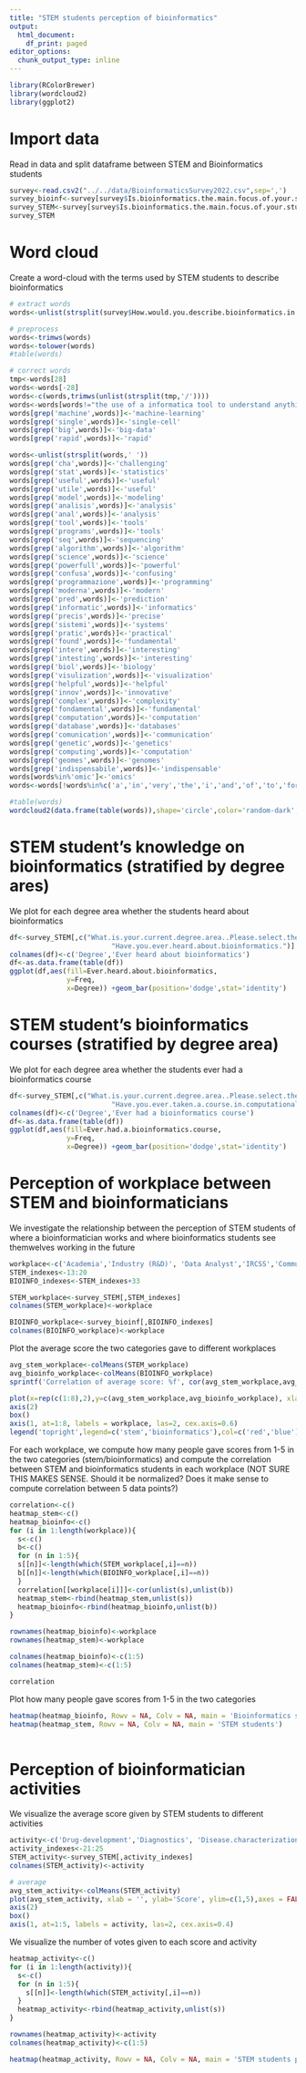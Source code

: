```yaml
---
title: "STEM students perception of bioinformatics"
output:
  html_document:
    df_print: paged
editor_options:
  chunk_output_type: inline
---
```


```r
library(RColorBrewer) 
library(wordcloud2)
library(ggplot2)
```
 
# Import data 
Read in data and split dataframe between STEM and Bioinformatics students
```r
survey<-read.csv2("../../data/BioinformaticsSurvey2022.csv",sep=',') 
survey_bioinf<-survey[survey$Is.bioinformatics.the.main.focus.of.your.studies.=='Yes',c(1:7,26:77)]
survey_STEM<-survey[survey$Is.bioinformatics.the.main.focus.of.your.studies.=='No',c(1:25,74:77)]
survey_STEM
```

# Word cloud
Create a word-cloud with the terms used by STEM students to describe bioinformatics
```r
# extract words 
words<-unlist(strsplit(survey$How.would.you.describe.bioinformatics.in.3.words..Please..write.3.words.separated.by.a.comma.in.small.letters..without.using.any.special.characters.,',',fixed=T))

# preprocess
words<-trimws(words)
words<-tolower(words)
#table(words) 

# correct words
tmp<-words[28]
words<-words[-28]
words<-c(words,trimws(unlist(strsplit(tmp,'/'))))
words<-words[words!="the use of a informatica tool to understand anything bio related"] 
words[grep('machine',words)]<-'machine-learning'
words[grep('single',words)]<-'single-cell'
words[grep('big',words)]<-'big-data'
words[grep('rapid',words)]<-'rapid'

words<-unlist(strsplit(words,' '))
words[grep('cha',words)]<-'challenging'
words[grep('stat',words)]<-'statistics'
words[grep('useful',words)]<-'useful'
words[grep('utile',words)]<-'useful'
words[grep('model',words)]<-'modeling'
words[grep('analisis',words)]<-'analysis'
words[grep('anal',words)]<-'analysis'
words[grep('tool',words)]<-'tools'
words[grep('programs',words)]<-'tools' 
words[grep('seq',words)]<-'sequencing'
words[grep('algorithm',words)]<-'algorithm'
words[grep('science',words)]<-'science'
words[grep('powerfull',words)]<-'powerful'
words[grep('confusa',words)]<-'confusing'
words[grep('programmazione',words)]<-'programming'
words[grep('moderna',words)]<-'modern'
words[grep('pred',words)]<-'prediction'
words[grep('informatic',words)]<-'informatics'
words[grep('precis',words)]<-'precise' 
words[grep('sistemi',words)]<-'systems' 
words[grep('pratic',words)]<-'practical' 
words[grep('found',words)]<-'fundamental' 
words[grep('intere',words)]<-'interesting'
words[grep('intesting',words)]<-'interesting'
words[grep('biol',words)]<-'biology'
words[grep('visulization',words)]<-'visualization'
words[grep('helpful',words)]<-'helpful'
words[grep('innov',words)]<-'innovative'
words[grep('complex',words)]<-'complexity'
words[grep('fondamental',words)]<-'fundamental'
words[grep('computation',words)]<-'computation'
words[grep('database',words)]<-'databases'
words[grep('comunication',words)]<-'communication'
words[grep('genetic',words)]<-'genetics'
words[grep('computing',words)]<-'computation'
words[grep('geomes',words)]<-'genomes'
words[grep('indispensabile',words)]<-'indispensable'
words[words%in%'omic']<-'omics'
words<-words[!words%in%c('a','in','very','the','i','and','of','to','for','know','dont',"don’t")]
```

```r
#table(words) 
wordcloud2(data.frame(table(words)),shape='circle',color='random-dark',shuffle=F,size=1.2) 
```
 
# STEM student's knowledge on bioinformatics (stratified by degree ares)
We plot for each degree area whether the students heard about bioinformatics
```r
df<-survey_STEM[,c("What.is.your.current.degree.area..Please.select.the.closest.answer.that.applies..",
                         "Have.you.ever.heard.about.bioinformatics.")]
colnames(df)<-c('Degree','Ever heard about bioinformatics')
df<-as.data.frame(table(df))
ggplot(df,aes(fill=Ever.heard.about.bioinformatics,
              y=Freq,
              x=Degree)) +geom_bar(position='dodge',stat='identity')   +theme(axis.text.x = element_text(angle = 90))
```

# STEM student's bioinformatics courses (stratified by degree area)
We plot for each degree area whether the students ever had a bioinformatics course
```r
df<-survey_STEM[,c("What.is.your.current.degree.area..Please.select.the.closest.answer.that.applies..",
                         "Have.you.ever.taken.a.course.in.computational.biology.bioinformatics.")]
colnames(df)<-c('Degree','Ever had a bioinformatics course')
df<-as.data.frame(table(df))
ggplot(df,aes(fill=Ever.had.a.bioinformatics.course,
              y=Freq,
              x=Degree)) +geom_bar(position='dodge',stat='identity')   +theme(axis.text.x = element_text(angle = 90))

```

# Perception of workplace between STEM and bioinformaticians
We investigate the relationship between the perception of STEM students of where a bioinformatician works and where bioinformatics students see themwelves working in the future
```r
workplace<-c('Academia','Industry (R&D)', 'Data Analyst','IRCSS','Communication','Teaching','Entepreneurship','Editorial')
STEM_indexes<-13:20
BIOINFO_indexes<-STEM_indexes+33

STEM_workplace<-survey_STEM[,STEM_indexes]
colnames(STEM_workplace)<-workplace

BIOINFO_workplace<-survey_bioinf[,BIOINFO_indexes]
colnames(BIOINFO_workplace)<-workplace
```  

Plot the average score the two categories gave to different workplaces
```r
avg_stem_workplace<-colMeans(STEM_workplace) 
avg_bioinfo_workplace<-colMeans(BIOINFO_workplace) 
sprintf('Correlation of average score: %f', cor(avg_stem_workplace,avg_bioinfo_workplace))

plot(x=rep(c(1:8),2),y=c(avg_stem_workplace,avg_bioinfo_workplace), xlab = '', ylab='Score', ylim=c(1,5),axes = FALSE, col=c(rep('red',8),rep('blue',8)),pch=20)#+plot(avg_bioinfo_workplace,  col='blue', pch=20)
axis(2) 
box()
axis(1, at=1:8, labels = workplace, las=2, cex.axis=0.6)  
legend('topright',legend=c('stem','bioinformatics'),col=c('red','blue'),pch=20)
```

For each workplace, we compute how many people gave scores from 1-5 in the two categories (stem/bioinformatics) and compute the correlation between STEM and bioinformatics students in each workplace (NOT SURE THIS MAKES SENSE. Should it be normalized? Does it make sense to compute correlation between 5 data points?)
```r
correlation<-c()
heatmap_stem<-c()
heatmap_bioinfo<-c()
for (i in 1:length(workplace)){ 
  s<-c()
  b<-c()
  for (n in 1:5){
  s[[n]]<-length(which(STEM_workplace[,i]==n))
  b[[n]]<-length(which(BIOINFO_workplace[,i]==n))
  }
  correlation[[workplace[i]]]<-cor(unlist(s),unlist(b))
  heatmap_stem<-rbind(heatmap_stem,unlist(s))
  heatmap_bioinfo<-rbind(heatmap_bioinfo,unlist(b))
}

rownames(heatmap_bioinfo)<-workplace
rownames(heatmap_stem)<-workplace

colnames(heatmap_bioinfo)<-c(1:5)
colnames(heatmap_stem)<-c(1:5)

correlation
```
Plot how many people gave scores from 1-5 in the two categories
```r
heatmap(heatmap_bioinfo, Rowv = NA, Colv = NA, main = 'Bioinformatics students')
heatmap(heatmap_stem, Rowv = NA, Colv = NA, main = 'STEM students')
 
```

# Perception of bioinformatician activities
We visualize the average score given by STEM students to different activities
```r
activity<-c('Drug-development','Diagnostics', 'Disease.characterization','Software Development','Data Analysis')
activity_indexes<-21:25
STEM_activity<-survey_STEM[,activity_indexes]
colnames(STEM_activity)<-activity
```

```r
# average
avg_stem_activity<-colMeans(STEM_activity) 
plot(avg_stem_activity, xlab = '', ylab='Score', ylim=c(1,5),axes = FALSE, col='red',pch=20)
axis(2) 
box()
axis(1, at=1:5, labels = activity, las=2, cex.axis=0.4)   
```

We visualize the number of votes given to each score and activity
```r
heatmap_activity<-c() 
for (i in 1:length(activity)){ 
  s<-c() 
  for (n in 1:5){
    s[[n]]<-length(which(STEM_activity[,i]==n)) 
  } 
  heatmap_activity<-rbind(heatmap_activity,unlist(s)) 
}

rownames(heatmap_activity)<-activity 
colnames(heatmap_activity)<-c(1:5) 

heatmap(heatmap_activity, Rowv = NA, Colv = NA, main = 'STEM students perception of bioinformatics activities', cexRow = 0.8)
```
